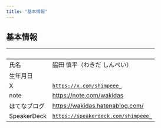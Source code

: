 ```yaml
---
title: "基本情報"
---
```



## 基本情報

| &nbsp; | &nbsp; |
|---|---|
|氏名|脇田 慎平（わきだ しんぺい）|
|生年月日|<BirthdateWithAge date="1991-03-09" />|
|X|<a href="https://x.com/shimpeee_" target="_blank" rel="noopener noreferrer">`https://x.com/shimpeee_`</a>|
|note|<a href="https://note.com/wakidas" target="_blank" rel="noopener noreferrer">https://note.com/wakidas</a>|
|はてなブログ|<a href="https://wakidas.hatenablog.com/" target="_blank" rel="noopener noreferrer">https://wakidas.hatenablog.com/</a>|
|SpeakerDeck|<a href="https://speakerdeck.com/shimpeee_" target="_blank" rel="noopener noreferrer">`https://speakerdeck.com/shimpeee_`</a>|
